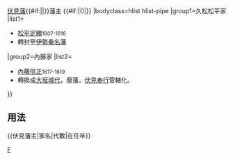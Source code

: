 {{Navbox
|name=伏見藩主
|title={{#if:{{{1|}}}|{{{1|}}}|}}[[伏見藩]]{{#if:{{{2|}}}|{{{2|}}}|}}藩主 {{#if:{{{3|}}}|({{{3|}}})|}}
|bodyclass=hlist hlist-pipe
|group1=久松松平家
|list1=
*[[松平定勝]]<small>1607-1616</small>
*轉封至[[伊勢國|伊勢]][[桑名藩]]
|group2=內藤家
|list2=
*[[內藤信正]]<small>1617-1619</small>
*轉換成[[大坂城代]]，廢藩。[[伏見奉行]]管轄化。
}}<noinclude>
==用法==
<nowiki>{{伏見藩主|家名|代數|在任年}}</nowiki>
[[Category:歷代藩主模板|F]]
</noinclude>